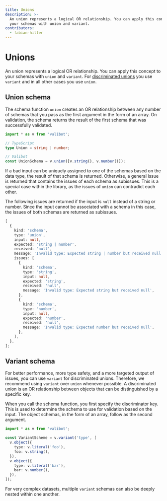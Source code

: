 ```yaml
---
title: Unions
description: >-
  An union represents a logical OR relationship. You can apply this concept to
  your schemas with union and variant.
contributors:
  - fabian-hiller
---
```



# Unions

An union represents a logical OR relationship. You can apply this concept to your schemas with <Link href="/api/union/">`union`</Link> and <Link href="/api/variant/">`variant`</Link>. For [discriminated unions](https://www.typescriptlang.org/docs/handbook/typescript-in-5-minutes-func.html#discriminated-unions) you use <Link href="/api/variant/">`variant`</Link> and in all other cases you use <Link href="/api/union/">`union`</Link>.

## Union schema

The schema function <Link href="/api/union/">`union`</Link> creates an OR relationship between any number of schemas that you pass as the first argument in the form of an array. On validation, the schema returns the result of the first schema that was successfully validated.

```ts
import * as v from 'valibot';

// TypeScript
type Union = string | number;

// Valibot
const UnionSchema = v.union([v.string(), v.number()]);
```

If a bad input can be uniquely assigned to one of the schemas based on the data type, the result of that schema is returned. Otherwise, a general issue is returned that contains the issues of each schema as subissues. This is a special case within the library, as the issues of <Link href="/api/union/">`union`</Link> can contradict each other.

The following issues are returned if the input is `null` instead of a string or number. Since the input cannot be associated with a schema in this case, the issues of both schemas are returned as subissues.

```ts
[
  {
    kind: 'schema',
    type: 'union',
    input: null,
    expected: 'string | number',
    received: 'null',
    message: 'Invalid type: Expected string | number but received null',
    issues: [
      {
        kind: 'schema',
        type: 'string',
        input: null,
        expected: 'string',
        received: 'null',
        message: 'Invalid type: Expected string but received null',
      },
      {
        kind: 'schema',
        type: 'number',
        input: null,
        expected: 'number',
        received: 'null',
        message: 'Invalid type: Expected number but received null',
      },
    ],
  },
];
```

## Variant schema

For better performance, more type safety, and a more targeted output of issues, you can use <Link href="/api/variant/">`variant`</Link> for discriminated unions. Therefore, we recommend using <Link href="/api/variant/">`variant`</Link> over <Link href="/api/union/">`union`</Link> whenever possible. A discriminated union is an OR relationship between objects that can be distinguished by a specific key.

When you call the schema function, you first specify the discriminator key. This is used to determine the schema to use for validation based on the input. The object schemas, in the form of an array, follow as the second argument.

```ts
import * as v from 'valibot';

const VariantScheme = v.variant('type', [
  v.object({
    type: v.literal('foo'),
    foo: v.string(),
  }),
  v.object({
    type: v.literal('bar'),
    bar: v.number(),
  }),
]);
```

For very complex datasets, multiple <Link href="/api/variant/">`variant`</Link> schemas can also be deeply nested within one another.
